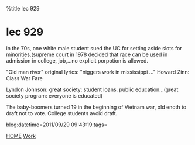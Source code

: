 %title lec 929


= lec 929=

in the 70s, one white male student sued the UC for setting aside slots for minorities.(supreme court
in 1978 decided that race can be used in admission in college, job,...no explicit porpotion is allowed.

"Old man river" original lyrics: "niggers work in mississippi ..."
Howard Zinn: Class War Fare

Lyndon Johnson: great society: student loans. public education...(great society program:
everyone is educated)

The baby-boomers turned 19 in the beginning of Vietnam war, old enoth to draft not to vote.
College students avoid draft.

blog:datetime=2011/09/29 09:43:19:tags=

[[index|HOME]]   [[Work]]

